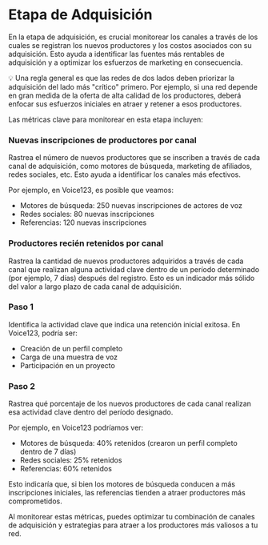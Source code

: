 
# Etapa de Adquisición

En la etapa de adquisición, es crucial monitorear los canales a través de los cuales se registran los nuevos productores y los costos asociados con su adquisición. Esto ayuda a identificar las fuentes más rentables de adquisición y a optimizar los esfuerzos de marketing en consecuencia.

<Callout>
💡 Una regla general es que las redes de dos lados deben priorizar la adquisición del lado más "crítico" primero. Por ejemplo, si una red depende en gran medida de la oferta de alta calidad de los productores, deberá enfocar sus esfuerzos iniciales en atraer y retener a esos productores.
</Callout>

Las métricas clave para monitorear en esta etapa incluyen:

### Nuevas inscripciones de productores por canal

Rastrea el número de nuevos productores que se inscriben a través de cada canal de adquisición, como motores de búsqueda, marketing de afiliados, redes sociales, etc. Esto ayuda a identificar los canales más efectivos.

Por ejemplo, en Voice123, es posible que veamos:

- Motores de búsqueda: 250 nuevas inscripciones de actores de voz
- Redes sociales: 80 nuevas inscripciones
- Referencias: 120 nuevas inscripciones

### Productores recién retenidos por canal

Rastrea la cantidad de nuevos productores adquiridos a través de cada canal que realizan alguna actividad clave dentro de un período determinado (por ejemplo, 7 días) después del registro. Esto es un indicador más sólido del valor a largo plazo de cada canal de adquisición.

<Steps>

### Paso 1
Identifica la actividad clave que indica una retención inicial exitosa. En Voice123, podría ser:
- Creación de un perfil completo
- Carga de una muestra de voz
- Participación en un proyecto

### Paso 2
Rastrea qué porcentaje de los nuevos productores de cada canal realizan esa actividad clave dentro del período designado.

</Steps>

Por ejemplo, en Voice123 podríamos ver:

- Motores de búsqueda: 40% retenidos (crearon un perfil completo dentro de 7 días)
- Redes sociales: 25% retenidos
- Referencias: 60% retenidos

Esto indicaría que, si bien los motores de búsqueda conducen a más inscripciones iniciales, las referencias tienden a atraer productores más comprometidos.

Al monitorear estas métricas, puedes optimizar tu combinación de canales de adquisición y estrategias para atraer a los productores más valiosos a tu red.